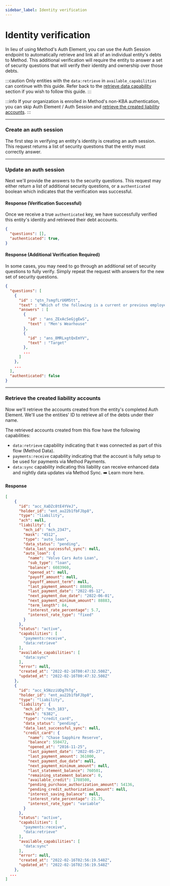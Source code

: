 ```yaml
---
sidebar_label: Identity verification
---
```



# Identity verification

In lieu of using Method's Auth Element, you can use the Auth Session endpoint to automatically retrieve
and link all of an individual entity's debts to Method. This additional verification
will require the entity to answer a set of security questions that will verify
their identity and ownership over those debts.

:::caution
Only entities with the `data:retrieve` in `available_capabilities` can continue
with this guide. Refer back to the [retrieve data capability](/guides/entities/capabilities#retrieve-data)
section if you wish to follow this guide.
:::

:::info
If your organization is enrolled in Method's non-KBA authentication, you can skip Auth Element / Auth Session and
[retrieve the created liability accounts](/guides/accounts/retrieve-liability-account-data).
:::

---

### Create an auth session
The first step in verifying an entity's identity is creating an auth session.
This request returns a list of security questions that the entity must
correctly answer.

<EntitiesCreateIndividualAuthSession />

---

### Update an auth session
Next we'll provide the answers to the security questions. This request
may either return a list of additional security questions, or a
`authenticated` boolean which indicates that the verification was successful.

<EntitiesUpdateIndividualAuthSession />

#### Response (Verification Successful)
Once we receive a true `authenticated` key, we have successfully verified this entity's
identity and retrieved their debt accounts.

```json
{
  "questions": [],
  "authenticated": true,
}
```

#### Response (Additional Verification Required)
In some cases, you may need to go through an additional set of security questions to fully verify.
Simply repeat the request with answers for the new set of security questions.

```json
{
  "questions": [
    {
      "id" : "qtn_7smgfLrU6M5tt",
      "text" : "Which of the following is a current or previous employer?",
      "answers" : [
        {
          "id" : "ans_ZExAcSeGjgEwS",
          "text" : "Men's Wearhouse"
        },
        {
          "id" : "ans_8MRLxgtQxEmYV",
          "text" : "Target"
        },
        ...
      ]
    },
    ...
  ],
  "authenticated": false
}
```

---

### Retrieve the created liability accounts
Now we'll retrieve the accounts created from the entity's completed Auth Element.
We'll use the entities' ID to retrieve all of the debts under their name.

The retrieved accounts created from this flow have the following capabilities:

* `data:retrieve` capability indicating that it was connected as part of this flow (Method Data).
* `payments:receive` capability indicating that the account is fully setup to be used for payments via Method Payments.
* `data:sync` capability indicating this liability can receive enhanced data and nightly data updates via Method Sync. ➡️ Learn more here.

<AccountsHolderMethodDataList />

#### Response

```json
[
    {
      "id": "acc_XaDZc8tE4YVeJ",
      "holder_id": "ent_au22b1fbFJbp8",
      "type": "liability",
      "ach": null,
      "liability": {
        "mch_id": "mch_2347",
        "mask": "4512",
        "type": "auto_loan",
        "data_status": "pending",
        "data_last_successful_sync": null,
        "auto_loan": {
          "name": "Volvo Cars Auto Loan",
          "sub_type": "loan",
          "balance": 6083960,
          "opened_at": null,
          "payoff_amount": null,
          "payoff_amount_term": null,
          "last_payment_amount": 88800,
          "last_payment_date": "2022-05-12",
          "next_payment_due_date": "2022-06-01",
          "next_payment_minimum_amount": 88883,
          "term_length": 84,
          "interest_rate_percentage": 5.7,
          "interest_rate_type": "fixed"
        }
      },
      "status": "active",
      "capabilities": [
        "payments:receive",
        "data:retrieve"
      ],
      "available_capabilities": [
        "data:sync"
      ],
      "error": null,
      "created_at": "2022-02-16T00:47:32.508Z",
      "updated_at": "2022-02-16T00:47:32.508Z"
    },
    {
      "id": "acc_k5NzziUDg7hTg",
      "holder_id": "ent_au22b1fbFJbp8",
      "type": "liability",
      "liability": {
        "mch_id": "mch_183",
        "mask": "6382",
        "type": "credit_card",
        "data_status": "pending",
        "data_last_successful_sync": null,
        "credit_card": {
          "name": "Chase Sapphire Reserve",
          "balance": 550472,
          "opened_at": "2016-11-25",
          "last_payment_date": "2022-05-27",
          "last_payment_amount": 361000,
          "next_payment_due_date": null,
          "next_payment_minimum_amount": null,
          "last_statement_balance": 760501,
          "remaining_statement_balance": 0,
          "available_credit": 1788500,
          "pending_purchase_authorization_amount": 54136,
          "pending_credit_authorization_amount": null,
          "interest_saving_balance": null,
          "interest_rate_percentage": 21.75,
          "interest_rate_type": "variable"
        }
      },
      "status": "active",
      "capabilities": [
        "payments:receive",
        "data:retrieve"
      ],
      "available_capabilities": [
        "data:sync"
      ],
      "error": null,
      "created_at": "2022-02-16T02:56:19.548Z",
      "updated_at": "2022-02-16T02:56:19.548Z"
    },
  ...
]
```
